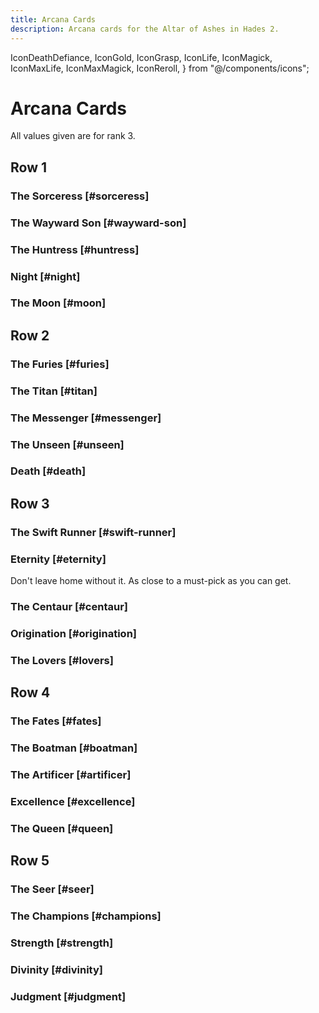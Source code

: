 ```yaml
---
title: Arcana Cards
description: Arcana cards for the Altar of Ashes in Hades 2.
---
```



  IconDeathDefiance,
  IconGold,
  IconGrasp,
  IconLife,
  IconMagick,
  IconMaxLife,
  IconMaxMagick,
  IconReroll,
} from "@/components/icons";

# Arcana Cards

<Callout>All values given are for rank 3.</Callout>

## Row 1

### The Sorceress [#sorceress]

<Arcana data={DbArcana.sorceress} />

### The Wayward Son [#wayward-son]

<Arcana data={DbArcana.waywardSon} />

### The Huntress [#huntress]

<Arcana data={DbArcana.huntress}>

</Arcana>

### Night [#night]

<Arcana data={DbArcana.night} />

### The Moon [#moon]

<Arcana data={DbArcana.moon} />

## Row 2

### The Furies [#furies]

<Arcana data={DbArcana.furies} />

### The Titan [#titan]

<Arcana data={DbArcana.titan} />

### The Messenger [#messenger]

<Arcana data={DbArcana.messenger} />

### The Unseen [#unseen]

<Arcana data={DbArcana.unseen} />

### Death [#death]

<Arcana data={DbArcana.death} />

## Row 3

### The Swift Runner [#swift-runner]

<Arcana data={DbArcana.swiftRunner} />

### Eternity [#eternity]

<Arcana data={DbArcana.eternity} />

Don't leave home without it. As close to a must-pick as you can get.

### The Centaur [#centaur]

<Arcana data={DbArcana.centaur} />

### Origination [#origination]

<Arcana data={DbArcana.origination} />

### The Lovers [#lovers]

<Arcana data={DbArcana.lovers} />

## Row 4

### The Fates [#fates]

<Arcana data={DbArcana.fates} />

### The Boatman [#boatman]

<Arcana data={DbArcana.boatman} />

### The Artificer [#artificer]

<Arcana data={DbArcana.artificer}>

</Arcana>

### Excellence [#excellence]

<Arcana data={DbArcana.excellence} />

### The Queen [#queen]

<Arcana data={DbArcana.queen} />

## Row 5

### The Seer [#seer]

<Arcana data={DbArcana.seer} />

### The Champions [#champions]

<Arcana data={DbArcana.champions} />

### Strength [#strength]

<Arcana data={DbArcana.strength} />

### Divinity [#divinity]

<Arcana data={DbArcana.divinity} />

### Judgment [#judgment]

<Arcana data={DbArcana.judgment} />
